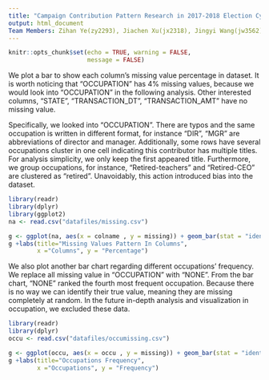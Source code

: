 ```yaml
---
title: "Campaign Contribution Pattern Research in 2017-2018 Election Cycle - Analysis of Data Quality"
output: html_document
Team Members: Zihan Ye(zy2293), Jiachen Xu(jx2318), Jingyi Wang(jw3562), Haikun Du(hd2377)
---
```


```r
knitr::opts_chunk$set(echo = TRUE, warning = FALSE,
                      message = FALSE)
```

We plot a bar to show each column’s missing value percentage in dataset. It is worth noticing that “OCCUPATION” has 4% missing values, because we would look into “OCCUPATION” in the following analysis. Other interested columns, “STATE”, “TRANSACTION_DT”, “TRANSACTION_AMT” have no missing value.

Specifically, we looked into “OCCUPATION”. There are typos and the same occupation is written in different format, for instance “DIR”, “MGR” are abbreviations of director and manager. Additionally, some rows have several occupations cluster in one cell indicating this contributor has multiple titles. For analysis simplicity, we only keep the first appeared title. Furthermore, we group occupations, for instance, “Retired-teachers” and “Retired-CEO” are clustered as “retired”. Unavoidably, this action introduced bias into the dataset.

```r
library(readr)
library(dplyr)
library(ggplot2)
na <- read.csv("datafiles/missing.csv")

g <- ggplot(na, aes(x = colname , y = missing)) + geom_bar(stat = "identity")  + geom_text(aes(label=missing), vjust=-1, color = "red")
g +labs(title="Missing Values Pattern In Columns",
        x ="Columns", y = "Percentage")

```




We also plot another bar chart regarding different occupations’ frequency.  We replace all missing value in “OCCUPATION” with “NONE”. From the bar chart, “NONE” ranked the fourth most frequent occupation.  Because there is no way we can identify their true value, meaning they are missing completely at random. In the future in-depth analysis and visualization in occupation, we excluded these data.


```r
library(readr)
library(dplyr)
occu <- read.csv("datafiles/occumissing.csv")

g <- ggplot(occu, aes(x = occu , y = missing)) + geom_bar(stat = "identity")  + geom_text(aes(label=missing), hjust = -0.5, vjust=0.5, color = "red") + coord_flip()
g +labs(title="Occupations Frequency",
        x ="Occupations", y = "Frequency")

```

